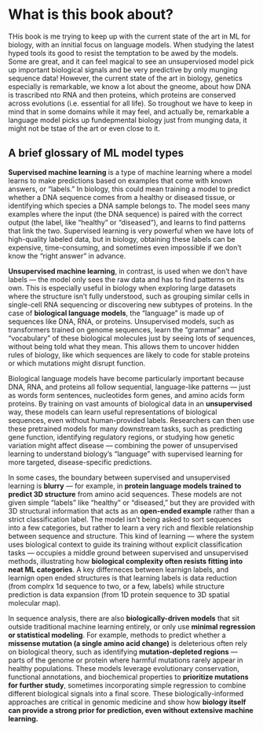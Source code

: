 # What is this book about? {.unnumbered}


THis book is me trying to keep up with the current state of the art in ML for biology, with an innitial focus on language models. When studying the latest hyped tools its good to resist the temptation to be awed by the models. Some are great, and it can feel magical to see an unsuperviosed model pick up important biological signals and be very predictive by only munging sequence data! However, the current state of the art in biology, genetics especially is remarkable, we know a lot about the gneome, about how DNA is trascribed nto RNA and then proteins, which proteins are conserved across evolutions (i.e. essential for all life). So troughout we have to keep in mind that in some domains while it may feel, and actually be, remarkable a language model picks up fundepmental biology just from munging data, it might not be tstae of the art or even close to it. 

## A brief glossary of ML model types

**Supervised machine learning** is a type of machine learning where a model learns to make predictions based on examples that come with known answers, or "labels." In biology, this could mean training a model to predict whether a DNA sequence comes from a healthy or diseased tissue, or identifying which species a DNA sample belongs to. The model sees many examples where the input (the DNA sequence) is paired with the correct output (the label, like "healthy" or "diseased"), and learns to find patterns that link the two. Supervised learning is very powerful when we have lots of high-quality labeled data, but in biology, obtaining these labels can be expensive, time-consuming, and sometimes even impossible if we don’t know the "right answer" in advance.

**Unsupervised machine learning**, in contrast, is used when we don't have labels — the model only sees the raw data and has to find patterns on its own. This is especially useful in biology when exploring large datasets where the structure isn’t fully understood, such as grouping similar cells in single-cell RNA sequencing or discovering new subtypes of proteins. In the case of **biological language models**, the "language" is made up of sequences like DNA, RNA, or proteins. Unsupervised models, such as transformers trained on genome sequences, learn the "grammar" and "vocabulary" of these biological molecules just by seeing lots of sequences, without being told what they mean. This allows them to uncover hidden rules of biology, like which sequences are likely to code for stable proteins or which mutations might disrupt function.

Biological language models have become particularly important because DNA, RNA, and proteins all follow sequential, language-like patterns — just as words form sentences, nucleotides form genes, and amino acids form proteins. By training on vast amounts of biological data in an **unsupervised** way, these models can learn useful representations of biological sequences, even without human-provided labels. Researchers can then use these pretrained models for many downstream tasks, such as predicting gene function, identifying regulatory regions, or studying how genetic variation might affect disease — combining the power of unsupervised learning to understand biology’s "language" with supervised learning for more targeted, disease-specific predictions.

In some cases, the boundary between supervised and unsupervised learning is **blurry** — for example, in **protein language models trained to predict 3D structure** from amino acid sequences. These models are not given simple "labels" like "healthy" or "diseased," but they are provided with 3D structural information that acts as an **open-ended example** rather than a strict classification label. The model isn’t being asked to sort sequences into a few categories, but rather to learn a very rich and flexible relationship between sequence and structure. This kind of learning — where the system uses biological context to guide its training without explicit classification tasks — occupies a middle ground between supervised and unsupervised methods, illustrating how **biological complexity often resists fitting into neat ML categories**. A key differneces between learnign labels, and learnign open ended structures is that learning labels is data reduction (from complrx 1d sequence to two, or a few, labels) while structure prediction is data expansion (from 1D protein sequence to 3D spatial molecular map).

In sequence analysis, there are also **biologically-driven models** that sit outside traditional machine learning entirely, or only use **minimal regression or statistical modeling**. For example, methods to predict whether a **missense mutation (a single amino acid change)** is deleterious often rely on biological theory, such as identifying **mutation-depleted regions** — parts of the genome or protein where harmful mutations rarely appear in healthy populations. These models leverage evolutionary conservation, functional annotations, and biochemical properties to **prioritize mutations for further study**, sometimes incorporating simple regression to combine different biological signals into a final score. These biologically-informed approaches are critical in genomic medicine and show how **biology itself can provide a strong prior for prediction, even without extensive machine learning.**

